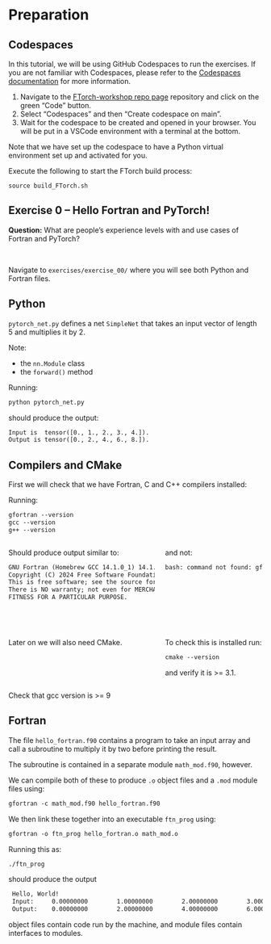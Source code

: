 # Preparation

## Codespaces

In this tutorial, we will be using GitHub Codespaces to run the exercises.
If you are not familiar with Codespaces, please refer to the
[Codespaces documentation](https://docs.github.com/en/codespaces) for more information.

:::{.fragment}
1. Navigate to the
   [FTorch-workshop repo page](https://github.com/Cambridge-ICCS/FTorch-workshop)
   repository and click on the green "Code" button.
2. Select "Codespaces" and then "Create codespace on main".
3. Wait for the codespace to be created and opened in your browser. You will be put in a
   VSCode environment with a terminal at the bottom.
:::

:::{.fragment}
Note that we have set up the codespace to have a Python virtual environment set up and
activated for you.
:::

:::{.fragment}
Execute the following to start the FTorch build process:
```shell
source build_FTorch.sh
```
:::

## Exercise 0 -- Hello Fortran and PyTorch!

:::{.fragment}
**Question:** What are people's experience levels with and use cases of Fortran and PyTorch?
:::
\

:::{.fragment}
Navigate to `exercises/exercise_00/` where you will see both Python and
Fortran files.
:::

## Python

`pytorch_net.py` defines a net `SimpleNet` that takes an input vector of length 5
and multiplies it by 2.

Note:

  - the `nn.Module` class
  - the `forward()` method

Running:
```default
python pytorch_net.py
```

should produce the output:
```default
Input is  tensor([0., 1., 2., 3., 4.]).
Output is tensor([0., 2., 4., 6., 8.]).
```


## Compilers and CMake

First we will check that we have Fortran, C and C++ compilers installed:

Running:
```default
gfortran --version
gcc --version
g++ --version
```
::::{.columns}
:::{.column width=60%}
Should produce output similar to:
```default
GNU Fortran (Homebrew GCC 14.1.0_1) 14.1.0
Copyright (C) 2024 Free Software Foundation, Inc.
This is free software; see the source for copying conditions.
There is NO warranty; not even for MERCHANTABILITY or
FITNESS FOR A PARTICULAR PURPOSE.
```
:::
:::{.column width=40%}
and not:
```default
bash: command not found: gfortran
```
:::
::::

\

:::{.fragment}
::::{.columns}
:::{.column width=60%}
Later on we will also need CMake.
:::
:::{.column width=40%}
To check this is installed run:
```default
cmake --version
```
and verify it is >= 3.1.
:::
::::
:::

:::{.aside}
Check that gcc version is >= 9
:::

## Fortran

The file `hello_fortran.f90` contains a program to take an input array and call a
subroutine to multiply it by two before printing the result.

The subroutine is contained in a separate module `math_mod.f90`, however.

:::{.fragment}
We can compile both of these to produce `.o` object files and a `.mod` module files using:
```default
gfortran -c math_mod.f90 hello_fortran.f90
```
:::

:::{.fragment}
We then link these together into an executable `ftn_prog` using:
```default
gfortran -o ftn_prog hello_fortran.o math_mod.o
```
:::

:::{.fragment}
Running this as:
```default
./ftn_prog
```
should produce the output
```default
 Hello, World!
 Input:     0.00000000        1.00000000        2.00000000        3.00000000        4.00000000
 Output:    0.00000000        2.00000000        4.00000000        6.00000000        8.00000000
```
:::

:::{.aside}
object files contain code run by the machine, and module files contain interfaces to modules.
:::
